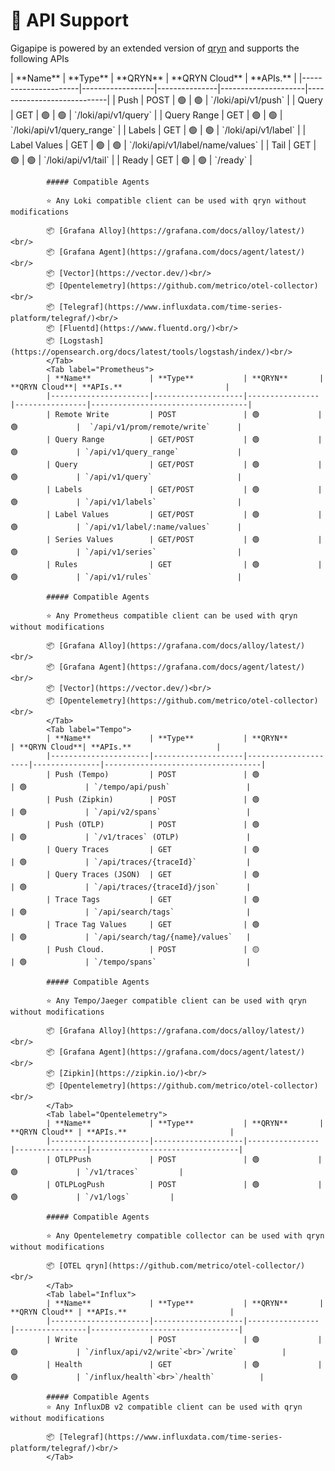 
# 🔻 API Support

Gigapipe is powered by an extended version of [qryn](https://qryn.dev) and supports the following APIs

<Tabs>
            <Tab label="Loki">
            | **Name**             | **Type**         | **QRYN**      | **QRYN Cloud**      | **APIs.**                  |   
            |----------------------|------------------|---------------|---------------------|----------------------------|
            | Push                 | POST             | 🟢             | 🟢             | `/loki/api/v1/push`        |
            | Query                | GET              | 🟢             | 🟢             | `/loki/api/v1/query`       |
            | Query Range          | GET              | 🟢             | 🟢             | `/loki/api/v1/query_range` | 
            | Labels               | GET              | 🟢             | 🟢             | `/loki/api/v1/label`       | 
            | Label Values         | GET              | 🟢             | 🟢             | `/loki/api/v1/label/name/values` | 
            | Tail                 | GET              | 🟢             | 🟢             | `/loki/api/v1/tail`        | 
            | Ready                | GET              | 🟢             | 🟢             | `/ready`                   | 
            
            
            ##### Compatible Agents
            
            ⭐ Any Loki compatible client can be used with qryn without modifications
            
            📦 [Grafana Alloy](https://grafana.com/docs/alloy/latest/)<br/>
            📦 [Grafana Agent](https://grafana.com/docs/agent/latest/)<br/>
            📦 [Vector](https://vector.dev/)<br/>
            📦 [Opentelemetry](https://github.com/metrico/otel-collector)<br/>
            📦 [Telegraf](https://www.influxdata.com/time-series-platform/telegraf/)<br/>
            📦 [Fluentd](https://www.fluentd.org/)<br/>
            📦 [Logstash](https://opensearch.org/docs/latest/tools/logstash/index/)<br/>
            </Tab>
            <Tab label="Prometheus">
            | **Name**             | **Type**           | **QRYN**       | **QRYN Cloud**| **APIs.**                       |
            |----------------------|--------------------|----------------|----------------|-----------------------------------|
            | Remote Write         | POST               | 🟢             | 🟢             |  `/api/v1/prom/remote/write`      |
            | Query Range          | GET/POST           | 🟢             | 🟢             | `/api/v1/query_range`             |
            | Query                | GET/POST           | 🟢             | 🟢             | `/api/v1/query`                   |
            | Labels               | GET/POST           | 🟢             | 🟢             | `/api/v1/labels`                  |
            | Label Values         | GET/POST           | 🟢             | 🟢             | `/api/v1/label/:name/values`      |
            | Series Values        | GET/POST           | 🟢             | 🟢             | `/api/v1/series`                  |
            | Rules                | GET                | 🟢             | 🟢             | `/api/v1/rules`                   |
            
            ##### Compatible Agents
            
            ⭐ Any Prometheus compatible client can be used with qryn without modifications
            
            📦 [Grafana Alloy](https://grafana.com/docs/alloy/latest/)<br/>
            📦 [Grafana Agent](https://grafana.com/docs/agent/latest/)<br/>
            📦 [Vector](https://vector.dev/)<br/>
            📦 [Opentelemetry](https://github.com/metrico/otel-collector)<br/>
            </Tab>
            <Tab label="Tempo">
            | **Name**             | **Type**           | **QRYN**            | **QRYN Cloud**| **APIs.**                   | 
            |----------------------|--------------------|---------------------|---------------|-----------------------------------|
            | Push (Tempo)         | POST               | 🟢                  | 🟢             | `/tempo/api/push`                 | 
            | Push (Zipkin)        | POST               | 🟢                  | 🟢             | `/api/v2/spans`                   |
            | Push (OTLP)          | POST               | 🟢                  | 🟢             | `/v1/traces` (OTLP)               |
            | Query Traces         | GET                | 🟢                  | 🟢             | `/api/traces/{traceId}`           |
            | Query Traces (JSON)  | GET                | 🟢                  | 🟢             | `/api/traces/{traceId}/json`      |
            | Trace Tags           | GET                | 🟢                  | 🟢             | `/api/search/tags`                | 
            | Trace Tag Values     | GET                | 🟢                  | 🟢             | `/api/search/tag/{name}/values`   |
            | Push Cloud.          | POST               | 🟡                  | 🟢             | `/tempo/spans`                    |
            
            ##### Compatible Agents
            
            ⭐ Any Tempo/Jaeger compatible client can be used with qryn without modifications
            
            📦 [Grafana Alloy](https://grafana.com/docs/alloy/latest/)<br/>
            📦 [Grafana Agent](https://grafana.com/docs/agent/latest/)<br/>
            📦 [Zipkin](https://zipkin.io/)<br/>
            📦 [Opentelemetry](https://github.com/metrico/otel-collector)<br/>
            </Tab>
            <Tab label="Opentelemetry">
            | **Name**             | **Type**           | **QRYN**       | **QRYN Cloud** | **APIs.**                       |   
            |----------------------|--------------------|----------------|----------------|---------------------------------|
            | OTLPPush             | POST               | 🟢             |🟢             | `/v1/traces`         |
            | OTLPLogPush          | POST               | 🟢             |🟢             | `/v1/logs`         |

            ##### Compatible Agents

            ⭐ Any Opentelemetry compatible collector can be used with qryn without modifications

            📦 [OTEL qryn](https://github.com/metrico/otel-collector/)<br/>
            </Tab>
            <Tab label="Influx">
            | **Name**             | **Type**           | **QRYN**       | **QRYN Cloud** | **APIs.**                       |   
            |----------------------|--------------------|----------------|----------------|---------------------------------|
            | Write                | POST               | 🟢             |🟢             | `/influx/api/v2/write`<br>`/write`          |
            | Health               | GET                | 🟢             |🟢             | `/influx/health`<br>`/health`          |
            
            ##### Compatible Agents
            ⭐ Any InfluxDB v2 compatible client can be used with qryn without modifications
            
            📦 [Telegraf](https://www.influxdata.com/time-series-platform/telegraf/)<br/>
            </Tab>
 
</Tabs>

